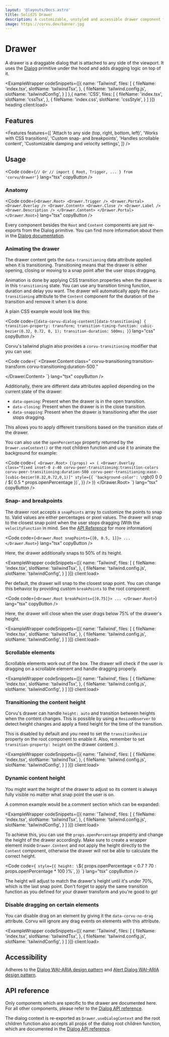 ```yaml
---
layout: '@layouts/Docs.astro'
title: SolidJS Drawer
description: A customizable, unstyled and accessible drawer component for SolidJS
image: https://corvu.dev/banner.jpg
---
```


# Drawer

A drawer is a draggable dialog that is attached to any side of the viewport. It uses the [Dialog](/docs/primitives/dialog) primitive under the hood and adds dragging logic on top of it.

<ExampleWrapper codeSnippets={[{
  name: 'Tailwind',
  files: [
    {
      fileName: 'index.tsx',
      slotName: 'tailwindTsx',
    },
    {
      fileName: 'tailwind.config.js',
      slotName: 'tailwindConfig',
    }
  ]
},{
  name: 'CSS',
  files: [
    {
      fileName: 'index.tsx',
      slotName: 'cssTsx',
    },
    {
      fileName: 'index.css',
      slotName: 'cssStyle',
    }
  ]
}]} heading client:load>
  <BasicExample client:load />
  <RawCode slot="tailwindTsx" code={TailwindTsx} lang="tsx" />
  <RawCode slot="tailwindConfig" code={TailwindConfig} lang="js" />
  <RawCode slot="cssTsx" code={CssTsx} lang="tsx" />
  <RawCode slot="cssStyle" code={CssStyle} lang="css" />
</ExampleWrapper>

## Features
<Features features={[
  'Attach to any side (top, right, bottom, left)',
  'Works with CSS transitions',
  'Custom snap- and breakpoints',
  'Handles scrollable content',
  'Customizable damping and velocity settings',
]} />

## Usage
<Code code={`
// Or
// import { Root, Trigger, ... } from 'corvu/drawer'
`} lang="tsx" copyButton />

### Anatomy
<Code code={`
<Drawer.Root>
  <Drawer.Trigger />
  <Drawer.Portal>
    <Drawer.Overlay />
    <Drawer.Content>
      <Drawer.Close />
      <Drawer.Label />
      <Drawer.Description />
    </Drawer.Content>
  </Drawer.Portal>
</Drawer.Root>
`} lang="tsx" copyButton />

Every component besides the `Root` and `Content` components are just re-exports from the Dialog primitive. You can find more information about them in the [Dialog documentation](/docs/primitives/dialog).

### Animating the drawer
The drawer content gets the `data-transitioning` data attribute applied when it is transitioning. Transitioning means that the drawer is either opening, closing or moving to a snap point after the user stops dragging.

Animation is done by applying CSS transition properties when the drawer is in this `transitioning` state. You can use any transition timing function, duration and delay you want. The drawer will automatically apply the `data-transitioning` attribute to the `Content` component for the duration of the transition and remove it when it is done.

A plain CSS example would look like this:

<Code code={`
[data-corvu-dialog-content][data-transitioning] {
  transition-property: transform;
  transition-timing-function: cubic-bezier(0.32, 0.72, 0, 1);
  transition-duration: 500ms;
}
`} lang="css" copyButton />

Corvu's tailwind plugin also provides a `corvu-transitioning` modifier that you can use:

<Code code={`
<Drawer.Content
  class="
    corvu-transitioning:transition-transform
    corvu-transitioning:duration-500
  "
>
</Drawer.Content>
`} lang="tsx" copyButton />

Additionally, there are different data attributes applied depending on the current state of the drawer:

- `data-opening`: Present when the drawer is in the open transition.
- `data-closing`: Present when the drawer is in the close transition.
- `data-snapping`: Present when the drawer is transitioning after the user stops dragging.

This allows you to apply different transitions based on the transition state of the drawer.

You can also use the `openPercentage` property returned by the `Drawer.useContext()` or the root children function and use it to animate the background for example:

<Code code={`
<Drawer.Root>
  {(props) => (
    <Drawer.Overlay
      class="fixed inset-0 z-40 corvu-peer-transitioning:transition-colors corvu-peer-transitioning:duration-500 corvu-peer-transitioning:ease-[cubic-bezier(0.32,0.72,0,1)]"
      style={{
        'background-color': \`rgb(0 0 0 / \${
          0.5 * props.openPercentage
        })\`,
      }}
    />
  )}
</Drawer.Root>
`} lang="tsx" copyButton />

### Snap- and breakpoints
The drawer root accepts a `snapPoints` array to customize the points to snap to. Valid values are either percentages or pixel values. The drawer will snap to the closest snap point when the user stops dragging (With the `velocityFunction` in mind. See the [API Reference](#api-reference) for more information)

<Code code={`
<Drawer.Root snapPoints={[0, 0.5, 1]}>
  ...
</Drawer.Root>
`} lang="tsx" copyButton />

Here, the drawer additionally snaps to 50% of its height.

<ExampleWrapper codeSnippets={[{
  name: 'Tailwind',
  files: [
    {
      fileName: 'index.tsx',
      slotName: 'tailwindTsx',
    },
    {
      fileName: 'tailwind.config.js',
      slotName: 'tailwindConfig',
    }
  ]
}]} client:load>
  <SnappointsExample client:load />
  <RawCode slot="tailwindTsx" code={SnappointsTailwindTsx} lang="tsx" />
  <RawCode slot="tailwindConfig" code={TailwindConfig} lang="js" />
</ExampleWrapper>

Per default, the drawer will snap to the closest snap point. You can change this behavior by providing custom `breakPoints` to the root component:

<Code code={`
<Drawer.Root breakPoints={[0.75]}>
  ...
</Drawer.Root>
`} lang="tsx" copyButton />

Here, the drawer will close when the user drags below 75% of the drawer's height.

<ExampleWrapper codeSnippets={[{
  name: 'Tailwind',
  files: [
    {
      fileName: 'index.tsx',
      slotName: 'tailwindTsx',
    },
    {
      fileName: 'tailwind.config.js',
      slotName: 'tailwindConfig',
    }
  ]
}]} client:load>
  <BreakpointsExample client:load />
  <RawCode slot="tailwindTsx" code={BreakpointsTailwindTsx} lang="tsx" />
  <RawCode slot="tailwindConfig" code={TailwindConfig} lang="js" />
</ExampleWrapper>

### Scrollable elements
Scrollable elements work out of the box. The drawer will check if the user is dragging on a scrollable element and handle dragging properly.

<ExampleWrapper codeSnippets={[{
  name: 'Tailwind',
  files: [
    {
      fileName: 'index.tsx',
      slotName: 'tailwindTsx',
    },
    {
      fileName: 'tailwind.config.js',
      slotName: 'tailwindConfig',
    }
  ]
}]} client:load>
  <ScrollableExample client:load />
  <RawCode slot="tailwindTsx" code={ScrollableTailwindTsx} lang="tsx" />
  <RawCode slot="tailwindConfig" code={TailwindConfig} lang="js" />
</ExampleWrapper>

### Transitioning the content height
Corvu's drawer can handle `height: auto` and transition between heights when the content changes. This is possible by using a `ResizeObserver` to detect height changes and apply a fixed height for the time of the transition.

This is disabled by default and you need to set the `transitionResize` property on the root component to enable it. Also, remember to set `transition-property: height` on the drawer content ;).

<ExampleWrapper codeSnippets={[{
  name: 'Tailwind',
  files: [
    {
      fileName: 'index.tsx',
      slotName: 'tailwindTsx',
    },
    {
      fileName: 'tailwind.config.js',
      slotName: 'tailwindConfig',
    }
  ]
}]} client:load>
  <TransitionResizeExample client:load />
  <RawCode slot="tailwindTsx" code={TransitionResizeTailwindTsx} lang="tsx" />
  <RawCode slot="tailwindConfig" code={TailwindConfig} lang="js" />
</ExampleWrapper>

### Dynamic content height
You might want the height of the drawer to adjust so its content is always fully visible no matter what snap point the user is on.

A common example would be a comment section which can be expanded:

<ExampleWrapper codeSnippets={[{
  name: 'Tailwind',
  files: [
    {
      fileName: 'index.tsx',
      slotName: 'tailwindTsx',
    },
    {
      fileName: 'tailwind.config.js',
      slotName: 'tailwindConfig',
    }
  ]
}]} client:load>
  <CommentsExample client:load />
  <RawCode slot="tailwindTsx" code={CommentsTailwindTsx} lang="tsx" />
  <RawCode slot="tailwindConfig" code={TailwindConfig} lang="js" />
</ExampleWrapper>

To achieve this, you can use the `props.openPercentage` property and change the height of the drawer accordingly. Make sure to create a wrapper element inside `Drawer.Content` and not apply the height directly to the `Content` component, otherwise the drawer will not be able to calculate the correct height.

<Code code={`
style={{
  height: \`\${
    props.openPercentage < 0.7
      ? 70
      : props.openPercentage * 100
  }%\`,
}}
`} lang="tsx" copyButton />

The height will adjust to match the drawer's height until it's under 70%, which is the last snap point. Don't forget to apply the same transition function as you defined for your drawer transform and you're good to go!

### Disable dragging on certain elements
You can disable drag on an element by giving it the `data-corvu-no-drag` attribute. Corvu will ignore any drag events on elements with this attribute.

<ExampleWrapper codeSnippets={[{
  name: 'Tailwind',
  files: [
    {
      fileName: 'index.tsx',
      slotName: 'tailwindTsx',
    },
    {
      fileName: 'tailwind.config.js',
      slotName: 'tailwindConfig',
    }
  ]
}]} client:load>
  <NoDragExample client:load />
  <RawCode slot="tailwindTsx" code={NoDragTailwindTsx} lang="tsx" />
  <RawCode slot="tailwindConfig" code={TailwindConfig} lang="js" />
</ExampleWrapper>

## Accessibility
Adheres to the [Dialog WAI-ARIA design pattern](https://www.w3.org/WAI/ARIA/apg/patterns/dialog-modal) and [Alert Dialog WAI-ARIA design pattern](https://www.w3.org/WAI/ARIA/apg/patterns/alertdialog/).

## API reference

Only components which are specific to the drawer are documented here. For all other components, please refer to the [Dialog API reference](/docs/primitives/dialog#api-reference).

The dialog context is re-exported as `Drawer.useDialogContext` and the root children function also accepts all props of the dialog root children function, which are documented in the [Dialog API reference](/docs/primitives/dialog#Dialog.RootChildrenProps).

<GenerateApiDocs primitive="Drawer" />
